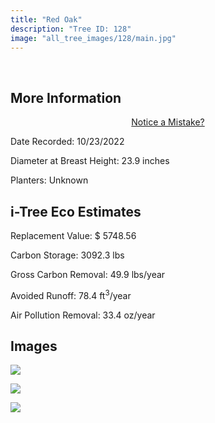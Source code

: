 ```yaml
---
title: "Red Oak"
description: "Tree ID: 128"
image: "all_tree_images/128/main.jpg"
---
```


<br>

## **More Information**
::: column-margin
<center><a class="button" href="https://forms.gle/W6f5nwYxrM33hF4f7">Notice a Mistake?</a></center>
:::


Date Recorded:  10/23/2022

Diameter at Breast Height:  23.9  inches

Planters:  Unknown

## **i-Tree Eco Estimates**


 Replacement Value: $ 5748.56

 Carbon Storage:  3092.3  lbs

 Gross Carbon Removal:  49.9  lbs/year

 Avoided Runoff:  78.4  ft<sup>3</sup>/year

 Air Pollution Removal:  33.4  oz/year

## **Images**


 ![](all_tree_images/128/IMG_6851.jpg)

 ![](all_tree_images/128/IMG_6852.jpg)

 ![](all_tree_images/128/main.jpg)

